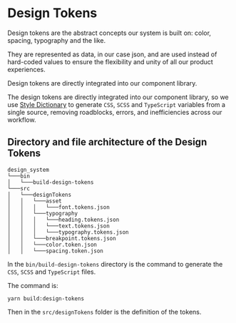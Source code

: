 
<Meta title="Foundations/Design Tokens/About" />

# Design Tokens

Design tokens are the abstract concepts our system is built on: color, spacing, typography and the like.

They are represented as data, in our case json, and are used instead of hard-coded values to ensure the flexibility and unity of all our product experiences.

Design tokens are directly integrated into our component library.

The design tokens are directly integrated into our component library, so we use [Style Dictionary](https://amzn.github.io/style-dictionary/) to generate `CSS`, `SCSS` and `TypeScript` variables from a single source, removing roadblocks, errors, and inefficiencies across our workflow.

## Directory and file architecture of the Design Tokens

```
design_system
└───bin
│   └───build-design-tokens
└───src
│   └───designTokens
│   │   └───asset
│   │   │   └───font.tokens.json
│   │   └───typography
│   │   │   └───heading.tokens.json
│   │   │   └───text.tokens.json
│   │   │   └───typography.tokens.json
│   │   └───breakpoint.tokens.json
│   │   └───color.token.json
│   │   └───spacing.token.json
```

In the `bin/build-design-tokens` directory is the command to generate the `CSS`, `SCSS` and `TypeScript` files.

The command is:

```
yarn build:design-tokens
```

Then in the `src/designTokens` folder is the definition of the tokens.
